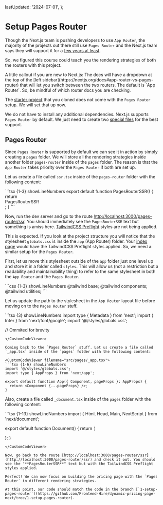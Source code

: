 
  lastUpdated: '2024-07-01',
};

# Setup Pages Router

Though the Next.js team is pushing developers to use `App Router`, the majority of the projects out there still use `Pages Router` and the Next.js team says they will support it for a [few years at least](https://github.com/vercel/next.js/discussions/56655).

So, we figured this course could teach you the rendering strategies of both the routers with this project.

<Callout type='warning'>
A little callout if you are new to Next.js: The docs will have a dropdown at the top of the [left sidebar](https://nextjs.org/docs#app-router-vs-pages-router) that will let you switch between the two routers. The default is `App Router`. So, be mindful of which router docs you are checking.
</Callout>

The [starter project](https://github.com/Frontend-Hire/dynamic-pricing-page-next) that you cloned does not come with the `Pages Router` setup. We will set that up now.

We do not have to install any additional dependencies. Next.js supports `Pages Router` by default. We just need to create two [special files](https://nextjs.org/docs/getting-started/project-structure#special-files) for the best support.

## Pages Router

Since `Pages Router` is supported by default we can see it in action by simply creating a `pages` folder. We will store all the rendering strategies inside another folder `pages-router` inside of the `pages` folder. The reason is that the `App Router` takes priority over the `Pages Router` if both are set up.

Let us create a file called `ssr.tsx` inside of the `pages-router` folder with the following content:

<CustomCodeViewer filename="src/pages/pages-router/ssr.tsx">
```tsx {1-3} showLineNumbers
export default function PagesRouterSSR() {
  return <div>PagesRouterSSR</div>;
}
```
</CustomCodeViewer>

Now, run the dev server and go to the route [http://localhost:3000/pages-router/ssr](http://localhost:3000/pages-router/ssr). You should immediately see the `PagesRouterSSR` text but something is amiss here. [TailwindCSS Preflight](https://tailwindcss.com/docs/preflight) styles are not being applied. 

This is expected. If you look at the project structure you will notice that the stylesheet `globals.css` is inside the `app` (App Router) folder. Your [index page](http://localhost:3000/) would have the TailwindCSS Preflight styles applied. So, we need a similar setup for the `Pages Router`.

First, let us move this stylesheet outside of the `app` folder just one level up and store it in a folder called `styles`. This will allow us (not a restriction but a readability and maintainability thing) to refer to the same stylesheet in both the `App Router` and the `Pages Router`.

<CustomCodeViewer filename="src/styles/globals.css">
```css {1-3} showLineNumbers
@tailwind base;
@tailwind components;
@tailwind utilities;
```
</CustomCodeViewer>

Let us update the path to the stylesheet in the `App Router` layout file before moving on to the `Pages Router` stuff.

<CustomCodeViewer filename="src/app/layout.tsx">
```tsx {3} showLineNumbers
import type { Metadata } from 'next';
import { Inter } from 'next/font/google';
import '@/styles/globals.css';

// Ommited for brevity
```
</CustomCodeViewer>

Coming back to the `Pages Router` stuff. Let us create a file called `_app.tsx` inside of the `pages` folder with the following content:

<CustomCodeViewer filename="src/pages/_app.tsx">
```tsx {1-6} showLineNumbers
import '@/styles/globals.css';
import type { AppProps } from 'next/app';

export default function App({ Component, pageProps }: AppProps) {
  return <Component {...pageProps} />;
}
```
</CustomCodeViewer>

Also, create a file called `_document.tsx` inside of the `pages` folder with the following content:

<CustomCodeViewer filename="src/pages/_document.tsx">
```tsx {1-13} showLineNumbers
import { Html, Head, Main, NextScript } from 'next/document';

export default function Document() {
  return (
    <Html>
      <Head />
      <body>
        <Main />
        <NextScript />
      </body>
    </Html>
  );
}
```
</CustomCodeViewer>

Now, go back to the route [http://localhost:3000/pages-router/ssr](http://localhost:3000/pages-router/ssr) and check it out. You should see the "**PagesRouterSSR**" text but with the TailwindCSS Preflight styles applied.

Perfect! We can now focus on building the pricing page with the `Pages Router` in different rendering strategies.

At this point, our code should match the code in the branch [`1-setup-pages-router`](https://github.com/Frontend-Hire/dynamic-pricing-page-next/tree/1-setup-pages-router).